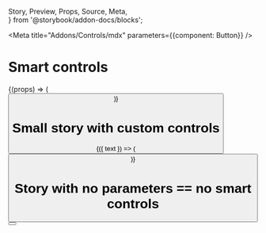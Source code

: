   Story,
  Preview,
  Props,
  Source,
  Meta,  
} from '@storybook/addon-docs/blocks';


<Meta title="Addons/Controls/mdx" parameters={{component: Button}} />

# Smart controls

<Story id="." />

<Props of={Button} />


<Preview>
  <Story name="smart story">
    {(props) => (
      <Button label="default" {...props}/>
    )}  
  </Story>
</Preview>


# Small story with custom controls

<Preview>
  <Story name="small story" 
    controls={{
      text: {type: 'text', value: 'Hello'},
    }}
    parameters={{
      controls: {
        smart: false
      }
    }}>
    {({ text }) => (
      <Button label={text}/>
    )}  
  </Story>
</Preview>

<ControlsEditorsTable name="small story" />

# Story with no parameters == no smart controls

<Preview>
  <Story name="no controls" >
      <Button label="Hello"/>
  </Story>
</Preview>
